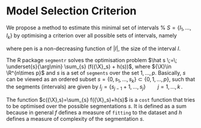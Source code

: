 # Model Selection Criterion

We propose a method to estimate this minimal set of intervals % $S=\{I_1,\dotsc, I_k\}$
by optimising a criterion over all possible sets of intervals, namely

\begin{equation}\label{opprob}
\hat S \;=\; \underset{S}{\arg\max}\; \Bigl\{ \sum_{I\in S} ( \log \hat\P ({\X}_I) -  \text{pen}(I)) \Bigr\}\,,
\end{equation}
where pen is a non-decreasing function of $|I|$, the size of the interval $I$.

The R package `segmentr` solves the optimisation problem \eqref{opprob}
$\hat s \;=\; \underset{s}{\arg\min} \sum_{s} (f({\X}_s) + h(s))$,
where ${\X}\in \R^{n\times p}$ and  $s$ is a set of `segments` over
the set $1,\dotsc, p$. Basically, $s$ can be viewed as an ordered subset
$s=\{0,s_1,\dotsc, s_k\}\subset\{0,1,\dotsc, p\}$, such that the
segments (intervals) are given by
$I_j = \{s_{j-1}+1,\dotsc,s_{j}\}\qquad j=1,\dotsc, k\,.$

The function $c({\X},s)=\sum_{s} f({\X}_s)+h(s)$ is a `cost` function
that tries to be optimised over the possible segmentations $s$. It is defined
as a sum because in general $f$ defines a measure of  `fitting` to the dataset
and $h$ defines a measure of complexity of the segmentation $s$.
